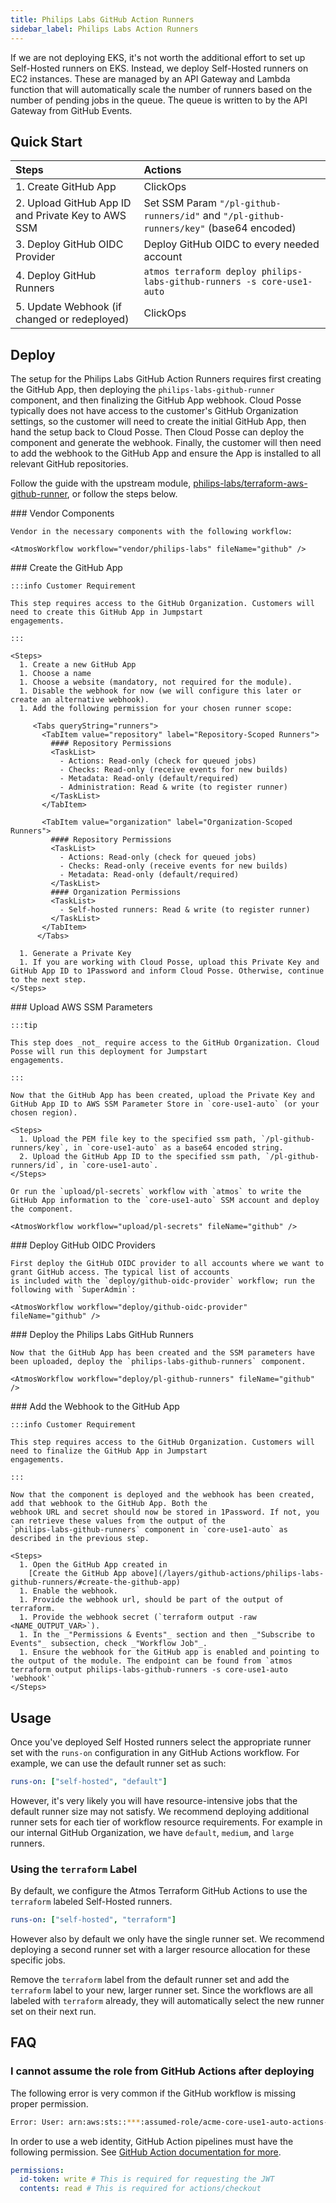 ```yaml
---
title: Philips Labs GitHub Action Runners
sidebar_label: Philips Labs Action Runners
---
```



<Intro>
  If we are not deploying EKS, it's not worth the additional effort to set up Self-Hosted runners on EKS. Instead, we
  deploy Self-Hosted runners on EC2 instances. These are managed by an API Gateway and Lambda function that will
  automatically scale the number of runners based on the number of pending jobs in the queue. The queue is written to by
  the API Gateway from GitHub Events.
</Intro>

## Quick Start

| Steps                                              | Actions                                                                                 |
| :------------------------------------------------- | :-------------------------------------------------------------------------------------- |
| 1. Create GitHub App                               | ClickOps                                                                                |
| 2. Upload GitHub App ID and Private Key to AWS SSM | Set SSM Param `"/pl-github-runners/id"` and `"/pl-github-runners/key"` (base64 encoded) |
| 3. Deploy GitHub OIDC Provider                     | Deploy GitHub OIDC to every needed account                                              |
| 4. Deploy GitHub Runners                           | `atmos terraform deploy philips-labs-github-runners -s core-use1-auto`                  |
| 5. Update Webhook (if changed or redeployed)       | ClickOps                                                                                |

## Deploy

The setup for the Philips Labs GitHub Action Runners requires first creating the GitHub App, then deploying the
`philips-labs-github-runner` component, and then finalizing the GitHub App webhook. Cloud Posse typically does not have
access to the customer's GitHub Organization settings, so the customer will need to create the initial GitHub App, then
hand the setup back to Cloud Posse. Then Cloud Posse can deploy the component and generate the webhook. Finally, the
customer will then need to add the webhook to the GitHub App and ensure the App is installed to all relevant GitHub
repositories.

Follow the guide with the upstream module,
[philips-labs/terraform-aws-github-runner](https://github.com/philips-labs/terraform-aws-github-runner#setup-github-app-part-1),
or follow the steps below.

<Steps>
  <Step>
    ### <StepNumber/> Vendor Components

    Vendor in the necessary components with the following workflow:

    <AtmosWorkflow workflow="vendor/philips-labs" fileName="github" />

  </Step>

  <Step>
    ### <StepNumber/> Create the GitHub App

    :::info Customer Requirement

    This step requires access to the GitHub Organization. Customers will need to create this GitHub App in Jumpstart
    engagements.

    :::

    <Steps>
      1. Create a new GitHub App
      1. Choose a name
      1. Choose a website (mandatory, not required for the module).
      1. Disable the webhook for now (we will configure this later or create an alternative webhook).
      1. Add the following permission for your chosen runner scope:

         <Tabs queryString="runners">
           <TabItem value="repository" label="Repository-Scoped Runners">
             #### Repository Permissions
             <TaskList>
               - Actions: Read-only (check for queued jobs)
               - Checks: Read-only (receive events for new builds)
               - Metadata: Read-only (default/required)
               - Administration: Read & write (to register runner)
             </TaskList>
           </TabItem>

           <TabItem value="organization" label="Organization-Scoped Runners">
             #### Repository Permissions
             <TaskList>
               - Actions: Read-only (check for queued jobs)
               - Checks: Read-only (receive events for new builds)
               - Metadata: Read-only (default/required)
             </TaskList>
             #### Organization Permissions
             <TaskList>
               - Self-hosted runners: Read & write (to register runner)
             </TaskList>
           </TabItem>
          </Tabs>

      1. Generate a Private Key
      1. If you are working with Cloud Posse, upload this Private Key and GitHub App ID to 1Password and inform Cloud Posse. Otherwise, continue to the next step.
    </Steps>

  </Step>

  <Step>
    ### <StepNumber/> Upload AWS SSM Parameters

    :::tip

    This step does _not_ require access to the GitHub Organization. Cloud Posse will run this deployment for Jumpstart
    engagements.

    :::

    Now that the GitHub App has been created, upload the Private Key and GitHub App ID to AWS SSM Parameter Store in `core-use1-auto` (or your chosen region).

    <Steps>
      1. Upload the PEM file key to the specified ssm path, `/pl-github-runners/key`, in `core-use1-auto` as a base64 encoded string.
      2. Upload the GitHub App ID to the specified ssm path, `/pl-github-runners/id`, in `core-use1-auto`.
    </Steps>

    Or run the `upload/pl-secrets` workflow with `atmos` to write the GitHub App information to the `core-use1-auto` SSM account and deploy the component.

    <AtmosWorkflow workflow="upload/pl-secrets" fileName="github" />

  </Step>

  <Step>
    ### <StepNumber/> Deploy GitHub OIDC Providers

    First deploy the GitHub OIDC provider to all accounts where we want to grant GitHub access. The typical list of accounts
    is included with the `deploy/github-oidc-provider` workflow; run the following with `SuperAdmin`:

    <AtmosWorkflow workflow="deploy/github-oidc-provider" fileName="github" />

  </Step>

  <Step>
    ### <StepNumber/> Deploy the Philips Labs GitHub Runners

    Now that the GitHub App has been created and the SSM parameters have been uploaded, deploy the `philips-labs-github-runners` component.

    <AtmosWorkflow workflow="deploy/pl-github-runners" fileName="github" />

  </Step>

  <Step>
    ### <StepNumber/> Add the Webhook to the GitHub App

    :::info Customer Requirement

    This step requires access to the GitHub Organization. Customers will need to finalize the GitHub App in Jumpstart
    engagements.

    :::

    Now that the component is deployed and the webhook has been created, add that webhook to the GitHub App. Both the
    webhook URL and secret should now be stored in 1Password. If not, you can retrieve these values from the output of the
    `philips-labs-github-runners` component in `core-use1-auto` as described in the previous step.

    <Steps>
      1. Open the GitHub App created in
        [Create the GitHub App above](/layers/github-actions/philips-labs-github-runners/#create-the-github-app)
      1. Enable the webhook.
      1. Provide the webhook url, should be part of the output of terraform.
      1. Provide the webhook secret (`terraform output -raw <NAME_OUTPUT_VAR>`).
      1. In the _"Permissions & Events"_ section and then _"Subscribe to Events"_ subsection, check _"Workflow Job"_.
      1. Ensure the webhook for the GitHub app is enabled and pointing to the output of the module. The endpoint can be found from `atmos terraform output philips-labs-github-runners -s core-use1-auto 'webhook'`
    </Steps>

  </Step>
</Steps>

## Usage

Once you've deployed Self Hosted runners select the appropriate runner set with the `runs-on` configuration in any
GitHub Actions workflow. For example, we can use the default runner set as such:

```yaml
runs-on: ["self-hosted", "default"]
```

However, it's very likely you will have resource-intensive jobs that the default runner size may not satisfy. We
recommend deploying additional runner sets for each tier of workflow resource requirements. For example in our internal
GitHub Organization, we have `default`, `medium`, and `large` runners.

### Using the `terraform` Label

By default, we configure the Atmos Terraform GitHub Actions to use the `terraform` labeled Self-Hosted runners.

```yaml
runs-on: ["self-hosted", "terraform"]
```

However also by default we only have the single runner set. We recommend deploying a second runner set with a larger
resource allocation for these specific jobs.

Remove the `terraform` label from the default runner set and add the `terraform` label to your new, larger runner set.
Since the workflows are all labeled with `terraform` already, they will automatically select the new runner set on their
next run.

## FAQ

### I cannot assume the role from GitHub Actions after deploying

The following error is very common if the GitHub workflow is missing proper permission.

```bash
Error: User: arn:aws:sts::***:assumed-role/acme-core-use1-auto-actions-runner@actions-runner-system/token-file-web-identity is not authorized to perform: sts:TagSession on resource: arn:aws:iam::999999999999:role/acme-plat-use1-dev-gha
```

In order to use a web identity, GitHub Action pipelines must have the following permission. See
[GitHub Action documentation for more](https://docs.github.com/en/actions/deployment/security-hardening-your-deployments/configuring-openid-connect-in-amazon-web-services#adding-permissions-settings).

```yaml
permissions:
  id-token: write # This is required for requesting the JWT
  contents: read # This is required for actions/checkout
```
